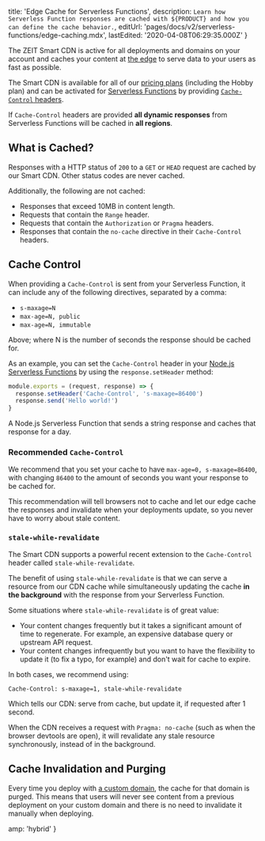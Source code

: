 
  title: 'Edge Cache for Serverless Functions',
  description: `Learn how Serverless Function responses are cached with ${PRODUCT} and how you can define the cache behavior.`,
  editUrl: 'pages/docs/v2/serverless-functions/edge-caching.mdx',
  lastEdited: '2020-04-08T06:29:35.000Z'
}

The ZEIT Smart CDN is active for all deployments and domains on your account and caches your content at [the edge](/docs/v2/network/regions-and-providers/) to serve data to your users as fast as possible.

The Smart CDN is available for all of our [pricing plans](/docs/v2/platform/limits#plans) (including the Hobby plan) and can be activated for [Serverless Functions](/docs/v2/serverless-functions/introduction) by providing [`Cache-Control` headers](https://developer.mozilla.org/en-US/docs/Web/HTTP/Headers/Cache-Control).

If `Cache-Control` headers are provided **all dynamic responses** from Serverless Functions will be cached in **all regions**.

## What is Cached?

Responses with a HTTP status of `200` to a `GET` or `HEAD` request are cached by our Smart CDN. Other status codes are never cached.

Additionally, the following are not cached:

- Responses that exceed 10MB in content length.
- Requests that contain the `Range` header.
- Requests that contain the `Authorization` or `Pragma` headers.
- Responses that contain the `no-cache` directive in their `Cache-Control` headers.

## Cache Control

When providing a `Cache-Control` is sent from your Serverless Function, it can include any of the following directives, separated by a comma:

- `s-maxage=N`
- `max-age=N, public`
- `max-age=N, immutable`

<Note>
  Above; where <InlineCode>N</InlineCode> is the number of seconds the response
  should be cached for.
</Note>

As an example, you can set the `Cache-Control` header in your [Node.js Serverless Functions](/docs/v2/serverless-functions/supported-languages#node.js) by using the `response.setHeader` method:

```js
module.exports = (request, response) => {
  response.setHeader('Cache-Control', 's-maxage=86400')
  response.send('Hello world!')
}
```

<Caption>
  A Node.js Serverless Function that sends a string response and caches that
  response for a day.
</Caption>

### Recommended `Cache-Control`

We recommend that you set your cache to have `max-age=0, s-maxage=86400`, with changing `86400` to the amount of seconds you want your response to be cached for.

This recommendation will tell browsers not to cache and let our edge cache the responses and invalidate when your deployments update, so you never have to worry about stale content.

### `stale-while-revalidate`

The Smart CDN supports a powerful recent extension to the `Cache-Control` header called `stale-while-revalidate`.

The benefit of using `stale-while-revalidate` is that we can serve a resource from our CDN cache while simultaneously updating the cache **in the background** with the response from your Serverless Function.

Some situations where `stale-while-revalidate` is of great value:

- Your content changes frequently but it takes a significant amount of time to regenerate. For example, an expensive database query or upstream API request.
- Your content changes infrequently but you want to have the flexibility to update it (to fix a typo, for example) and don't wait for cache to expire.

In both cases, we recommend using:

```
Cache-Control: s-maxage=1, stale-while-revalidate
```

Which tells our CDN: serve from cache, but update it, if requested after 1 second.

When the CDN receives a request with `Pragma: no-cache` (such as when the browser devtools are open), it will revalidate any stale resource synchronously, instead of in the background.

## Cache Invalidation and Purging

Every time you deploy with [a custom domain](/docs/v2/custom-domains#deploying-with-your-domain), the cache for that domain is purged. This means that users will never see content from a previous deployment on your custom domain and there is no need to invalidate it manually when deploying.


  amp: 'hybrid'
}
